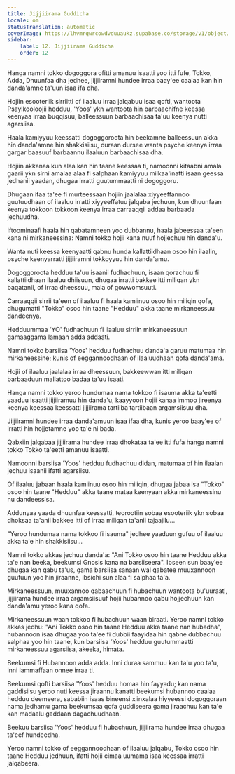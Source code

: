 ```yaml
---
title: Jijjiirama Guddicha
locale: om
statusTranslation: automatic
coverImage: https://lhvmrqwrcowdvduuaukz.supabase.co/storage/v1/object/public/strapi-uploads/small_cover-tratado-de-psicologia-revolucionaria.webp-5e15e1cec4e0ebebcde5d7fc7565d8fd.webp
sidebar:
    label: 12. Jijjiirama Guddicha
    order: 12
---
```

Hanga namni tokko dogoggora ofitti amanuu isaatti yoo itti fufe, Tokko, Adda, Dhuunfaa dha jedhee, jijjiiramni hundee irraa baay'ee caalaa kan hin danda'amne ta'uun isaa ifa dha.

Hojiin esooteriik sirriitti of ilaaluu irraa jalqabuu isaa qofti, wantoota Psayikooloojii hedduu, 'Yoos' ykn wantoota hin barbaachifne keessa keenyaa irraa buqqisuu, balleessuun barbaachisaa ta'uu keenya nutti agarsiisa.

Haala kamiyyuu keessatti dogoggoroota hin beekamne balleessuun akka hin danda'amne hin shakkisiisu, duraan dursee wanta psyche keenya irraa gargar baasuuf barbaannu ilaaluun barbaachisaa dha.

Hojiin akkanaa kun alaa kan hin taane keessaa ti, namoonni kitaabni amala gaarii ykn sirni amalaa alaa fi salphaan kamiyyuu milkaa'inatti isaan geessa jedhanii yaadan, dhugaa irratti guutummaatti ni dogoggoru.

Dhugaan ifaa ta'ee fi murteessaan hojiin jaalalaa xiyyeeffannoo guutuudhaan of ilaaluu irratti xiyyeeffatuu jalqaba jechuun, kun dhuunfaan keenya tokkoon tokkoon keenya irraa carraaqqii addaa barbaada jechuudha.

Iftoominaafi haala hin qabatamneen yoo dubbannu, haala jabeessaa ta'een kana ni mirkaneessina: Namni tokko hojii kana nuuf hojjechuu hin danda'u.

Wanta nuti keessa keenyaatti qabnu hunda kallattiidhaan osoo hin ilaalin, psyche keenyarratti jijjiiramni tokkoyyuu hin danda'amu.

Dogoggoroota hedduu ta'uu isaanii fudhachuun, isaan qorachuu fi kallattiidhaan ilaaluu dhiisuun, dhugaa irratti bakkee itti miliqan ykn baqatanii, of irraa dheessuu, mala of gowwomsuuti.

Carraaqqii sirrii ta'een of ilaaluu fi haala kamiinuu osoo hin miliqin qofa, dhugumatti "Tokko" osoo hin taane "Hedduu" akka taane mirkaneessuu dandeenya.

Hedduummaa 'YO' fudhachuun fi ilaaluu sirriin mirkaneessuun gamaaggama lamaan adda addaati.

Namni tokko barsiisa 'Yoos' hedduu fudhachuu danda'a garuu matumaa hin mirkaneessine; kunis of eeggannoodhaan of ilaaluudhaan qofa danda'ama.

Hojii of ilaaluu jaalalaa irraa dheessuun, bakkeewwan itti miliqan barbaaduun mallattoo badaa ta'uu isaati.

Hanga namni tokko yeroo hundumaa nama tokkoo fi isauma akka ta'eetti yaaduu isaatti jijjiiramuu hin danda'u, kaayyoon hojii kanaa immoo jireenya keenya keessaa keessatti jijjiirama tartiiba tartiibaan argamsiisuu dha.

Jijjiiramni hundee irraa danda'amuun isaa ifaa dha, kunis yeroo baay'ee of irratti hin hojjetamne yoo ta'e ni bada.

Qabxiin jalqabaa jijjiirama hundee irraa dhokataa ta'ee itti fufa hanga namni tokko Tokko ta'eetti amanuu isaatti.

Namoonni barsiisa 'Yoos' hedduu fudhachuu didan, matumaa of hin ilaalan jechuu isaanii ifatti agarsiisu.

Of ilaaluu jabaan haala kamiinuu osoo hin miliqin, dhugaa jabaa isa "Tokko" osoo hin taane "Hedduu" akka taane mataa keenyaan akka mirkaneessinu nu dandeessisa.

Addunyaa yaada dhuunfaa keessatti, teorootiin sobaa esooteriik ykn sobaa dhoksaa ta'anii bakkee itti of irraa miliqan ta'anii tajaajilu...

"Yeroo hundumaa nama tokkoo fi isauma" jedhee yaaduun gufuu of ilaaluu akka ta'e hin shakkisiisu...

Namni tokko akkas jechuu danda'a: "Ani Tokko osoo hin taane Hedduu akka ta'e nan beeka, beekumsi Gnosis kana na barsiiseera". Ibseen sun baay'ee dhugaa kan qabu ta'us, gama barsiisa sanaan wal qabatee muuxannoon guutuun yoo hin jiraanne, ibsichi sun alaa fi salphaa ta'a.

Mirkaneessuun, muuxannoo qabaachuun fi hubachuun wantoota bu'uuraati, jijjiirama hundee irraa argamsiisuuf hojii hubannoo qabu hojjechuun kan danda'amu yeroo kana qofa.

Mirkaneessuun waan tokkoo fi hubachuun waan biraati. Yeroo namni tokko akkas jedhu: "Ani Tokko osoo hin taane Hedduu akka taane nan hubadha", hubannoon isaa dhugaa yoo ta'ee fi dubbii faayidaa hin qabne dubbachuu salphaa yoo hin taane, kun barsiisa 'Yoos' hedduu guutummaatti mirkaneessuu agarsiisa, akeeka, himata.

Beekumsi fi Hubannoon adda adda. Inni duraa sammuu kan ta'u yoo ta'u, inni lammaffaan onnee irraa ti.

Beekumsi qofti barsiisa 'Yoos' hedduu homaa hin fayyadu; kan nama gaddisiisu yeroo nuti keessa jiraannu kanatti beekumsi hubannoo caalaa hedduu deemeera, sababiin isaas bineensi xiinxalaa hiyyeessi dogoggoraan nama jedhamu gama beekumsaa qofa guddiseera gama jiraachuu kan ta'e kan madaalu gaddaan dagachuudhaan.

Beekuu barsiisa 'Yoos' hedduu fi hubachuun, jijjiirama hundee irraa dhugaa ta'eef hundeedha.

Yeroo namni tokko of eeggannoodhaan of ilaaluu jalqabu, Tokko osoo hin taane Hedduu jedhuun, ifatti hojii cimaa uumama isaa keessaa irratti jalqabeera.


